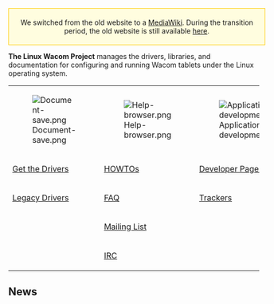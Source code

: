 <div style="padding:5px; border:1px solid #ffcc00; text-align:center; background:#FFFDDF; width:100%; margin-bottom:.2em;">
We switched from the old website to a [http://www.mediawiki.org MediaWiki].
During the transition period, the old website is still available
[http://linuxwacom.sourceforge.net/index_old.php here].
</div>

'''The Linux Wacom Project''' manages the drivers, libraries, and documentation for configuring and running Wacom tablets under the Linux operating system.

{| class="wikitable" align="center" style="text-align:center;vertical-align:top"
|-
| [[File:Document-save.png|link=Downloads]]
| [[File:Help-browser.png|link=:Category:HOWTO]]
| [[File:Applications-development.png|link=:Category:DeveloperPages]]
|-
| [[Downloads|Get the Drivers]]
| [[:Category:HOWTO|HOWTOs]]
| [[:Category:DeveloperPages|Developer Pages]]
|-
| [http://sourceforge.net/projects/linuxwacom/files/ Legacy Drivers]
| [[FAQ]]
| [http://sourceforge.net/tracker/?group_id=69596 Trackers]
|-
|
| [[:Mailing lists|Mailing List]]
|
|-
|
| [[IRC]]
|
|}

== News ==
{{:News}}